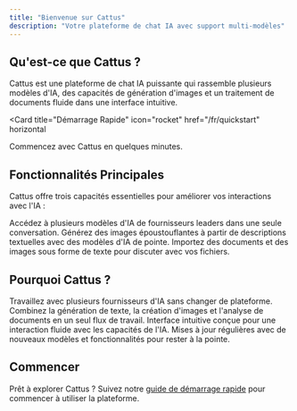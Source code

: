 ```yaml
---
title: "Bienvenue sur Cattus"
description: "Votre plateforme de chat IA avec support multi-modèles"
---
```


## Qu'est-ce que Cattus ?

Cattus est une plateforme de chat IA puissante qui rassemble plusieurs modèles d'IA, des capacités de génération d'images et un traitement de documents fluide dans une interface intuitive.

<Card
  title="Démarrage Rapide"
  icon="rocket"
  href="/fr/quickstart"
  horizontal
>
  Commencez avec Cattus en quelques minutes.
</Card>

## Fonctionnalités Principales

Cattus offre trois capacités essentielles pour améliorer vos interactions avec l'IA :

<Columns cols={3}>
  <Card
    title="Sélection Multi-Modèles"
    icon="brain"
    href="/fr/features/models"
  >
    Accédez à plusieurs modèles d'IA de fournisseurs leaders dans une seule conversation.
  </Card>
  <Card
    title="Génération d'Images"
    icon="image"
    href="/fr/features/image-generation"
  >
    Générez des images époustouflantes à partir de descriptions textuelles avec des modèles d'IA de pointe.
  </Card>
  <Card
    title="Téléchargement de Fichiers"
    icon="file-arrow-up"
    href="/fr/features/file-upload"
  >
    Importez des documents et des images sous forme de texte pour discuter avec vos fichiers.
  </Card>
</Columns>

## Pourquoi Cattus ?

<CardGroup cols={2}>
  <Card title="Expérience Unifiée" icon="layer-group">
    Travaillez avec plusieurs fournisseurs d'IA sans changer de plateforme.
  </Card>
  <Card title="Flexible et Puissant" icon="wand-magic-sparkles">
    Combinez la génération de texte, la création d'images et l'analyse de documents en un seul flux de travail.
  </Card>
  <Card title="Facile à Utiliser" icon="hand-pointer">
    Interface intuitive conçue pour une interaction fluide avec les capacités de l'IA.
  </Card>
  <Card title="Toujours en Amélioration" icon="arrow-trend-up">
    Mises à jour régulières avec de nouveaux modèles et fonctionnalités pour rester à la pointe.
  </Card>
</CardGroup>

## Commencer

Prêt à explorer Cattus ? Suivez notre [guide de démarrage rapide](/fr/quickstart) pour commencer à utiliser la plateforme.
